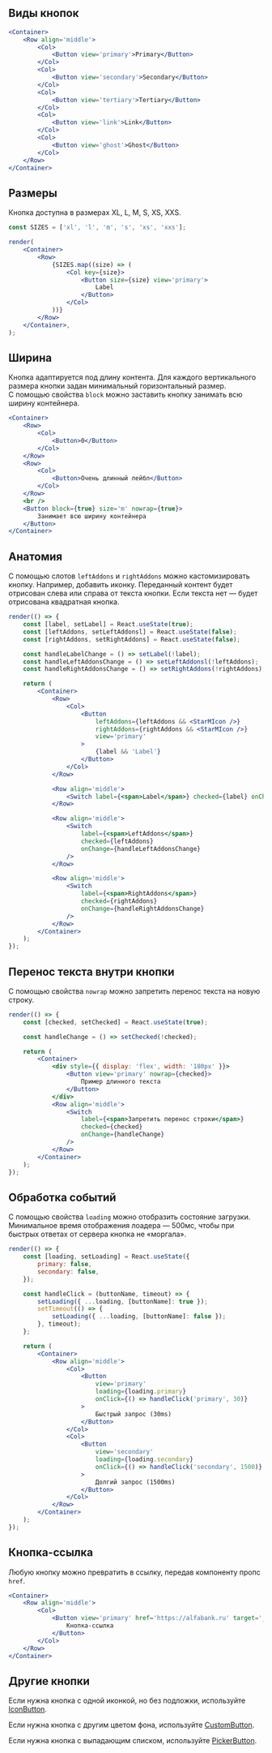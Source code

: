 
## Виды кнопок

```jsx live
<Container>
    <Row align='middle'>
        <Col>
            <Button view='primary'>Primary</Button>
        </Col>
        <Col>
            <Button view='secondary'>Secondary</Button>
        </Col>
        <Col>
            <Button view='tertiary'>Tertiary</Button>
        </Col>
        <Col>
            <Button view='link'>Link</Button>
        </Col>
        <Col>
            <Button view='ghost'>Ghost</Button>
        </Col>
    </Row>
</Container>
```

## Размеры

Кнопка доступна в размерах XL, L, M, S, XS, XXS.

```jsx live
const SIZES = ['xl', 'l', 'm', 's', 'xs', 'xxs'];

render(
    <Container>
        <Row>
            {SIZES.map((size) => (
                <Col key={size}>
                    <Button size={size} view='primary'>
                        Label
                    </Button>
                </Col>
            ))}
        </Row>
    </Container>,
);
```

## Ширина

Кнопка адаптируется под длину контента. Для каждого вертикального размера кнопки задан минимальный горизонтальный размер.
С помощью свойства `block` можно заставить кнопку занимать всю ширину контейнера.

```jsx live
<Container>
    <Row>
        <Col>
            <Button>0</Button>
        </Col>
    </Row>
    <Row>
        <Col>
            <Button>Очень длинный лейбл</Button>
        </Col>
    </Row>
    <br />
    <Button block={true} size='m' nowrap={true}>
        Занимает всю ширину контейнера
    </Button>
</Container>
```

## Анатомия

С помощью слотов `leftAddons` и `rightAddons` можно кастомизировать кнопку. Например, добавить иконку.
Переданный контент будет отрисован слева или справа от текста кнопки. Если текста нет — будет отрисована квадратная кнопка.

```jsx live
render(() => {
    const [label, setLabel] = React.useState(true);
    const [leftAddons, setLeftAddonsl] = React.useState(false);
    const [rightAddons, setRightAddons] = React.useState(false);

    const handleLabelChange = () => setLabel(!label);
    const handleLeftAddonsChange = () => setLeftAddonsl(!leftAddons);
    const handleRightAddonsChange = () => setRightAddons(!rightAddons);

    return (
        <Container>
            <Row>
                <Col>
                    <Button
                        leftAddons={leftAddons && <StarMIcon />}
                        rightAddons={rightAddons && <StarMIcon />}
                        view='primary'
                    >
                        {label && 'Label'}
                    </Button>
                </Col>
            </Row>

            <Row align='middle'>
                <Switch label={<span>Label</span>} checked={label} onChange={handleLabelChange} />
            </Row>

            <Row align='middle'>
                <Switch
                    label={<span>LeftAddons</span>}
                    checked={leftAddons}
                    onChange={handleLeftAddonsChange}
                />
            </Row>

            <Row align='middle'>
                <Switch
                    label={<span>RightAddons</span>}
                    checked={rightAddons}
                    onChange={handleRightAddonsChange}
                />
            </Row>
        </Container>
    );
});
```

## Перенос текста внутри кнопки

С помощью свойства `nowrap` можно запретить перенос текста на новую строку.

```jsx live
render(() => {
    const [checked, setChecked] = React.useState(true);

    const handleChange = () => setChecked(!checked);

    return (
        <Container>
            <div style={{ display: 'flex', width: '180px' }}>
                <Button view='primary' nowrap={checked}>
                    Пример длинного текста
                </Button>
            </div>
            <Row align='middle'>
                <Switch
                    label={<span>Запретить перенос строки</span>}
                    checked={checked}
                    onChange={handleChange}
                />
            </Row>
        </Container>
    );
});
```

## Обработка событий

С помощью свойства `loading` можно отобразить состояние загрузки.
Минимальное время отображения лоадера — 500мс, чтобы при быстрых ответах от сервера кнопка не «моргала».

```jsx live expanded
render(() => {
    const [loading, setLoading] = React.useState({
        primary: false,
        secondary: false,
    });

    const handleClick = (buttonName, timeout) => {
        setLoading({ ...loading, [buttonName]: true });
        setTimeout(() => {
            setLoading({ ...loading, [buttonName]: false });
        }, timeout);
    };

    return (
        <Container>
            <Row align='middle'>
                <Col>
                    <Button
                        view='primary'
                        loading={loading.primary}
                        onClick={() => handleClick('primary', 30)}
                    >
                        Быстрый запрос (30ms)
                    </Button>
                </Col>
                <Col>
                    <Button
                        view='secondary'
                        loading={loading.secondary}
                        onClick={() => handleClick('secondary', 1500)}
                    >
                        Долгий запрос (1500ms)
                    </Button>
                </Col>
            </Row>
        </Container>
    );
});
```

## Кнопка-ссылка

Любую кнопку можно превратить в ссылку, передав компоненту пропс `href`.

```jsx live
<Container>
    <Row align='middle'>
        <Col>
            <Button view='primary' href='https://alfabank.ru' target='_blank'>
                Кнопка-ссылка
            </Button>
        </Col>
    </Row>
</Container>
```

## Другие кнопки

Если нужна кнопка с одной иконкой, но без подложки, используйте <a href="/docs/components-actions-iconbutton--icon-button">IconButton</a>.

Если нужна кнопка с другим цветом фона, используйте <a href="/docs/components-actions-custombutton--custom-button">CustomButton</a>.

Если нужна кнопка с выпадающим списком, используйте <a href="/docs/components-actions-pickerbutton--picker-button">PickerButton</a>.
